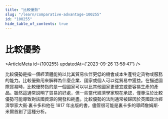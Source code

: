 ```yaml
---
title: "比較優勢"
slug: "/learn/comparative-advantage-100255"
id: "100255"
hide_table_of_contents: true
---
```



# 比較優勢

<ArticleMeta id={100255} updatedAt={'2023-09-26 13:58:47'} />
<div className='border-solid border-b border-t-0 my-4 border-[var(--ifm-color-gray-300)]' />

比較優勢是指一個經濟體能夠以比其貿易伙伴更低的機會成本生產特定貨物或服務的能力。比較優勢用來解釋為什麼企業、國家或個人可以從貿易中獲益。在描述國際貿易時，比較優勢指的是一個國家可以以比其他國家更便宜或更容易生產的產品。雖然這通常説明了貿易的好處，但一些當代經濟學家現在承認，僅專注於比較優勢可能導致對該國資源的開發和耗盡。比較優勢的法則通常被歸因於英國政治經濟學家大衞·裏卡多和他在 1817 年出版的書，儘管很可能是裏卡多的導師詹姆斯·米爾首創了這種分析。
